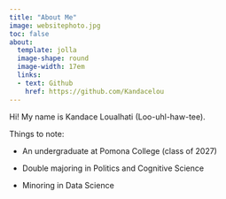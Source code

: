 ```yaml
---
title: "About Me"
image: websitephoto.jpg
toc: false
about: 
  template: jolla
  image-shape: round
  image-width: 17em
  links:
  - text: Github
    href: https://github.com/Kandacelou
---
```


Hi! My name is Kandace Loualhati (Loo-uhl-haw-tee).

Things to note:

-   An undergraduate at Pomona College (class of 2027)

-   Double majoring in Politics and Cognitive Science

-   Minoring in Data Science
